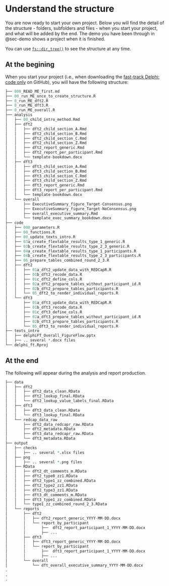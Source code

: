 # Understand the structure {#sec-understand-the-structure}

You are now ready to start your own project. Below you will find the detail of the structure - folders, subfolders and files - when you start your project, and what will be added by the end. The demo you have been through in @sec-demo shows a project when it is finished.

::: callout-tip
You can use [`fs::dir_tree()`](https://fs.r-lib.org/reference/dir_tree.html) to see the structure at any time.
:::

## At the begining

When you start your project (i.e., when downloading the [fast-track Delphi: code only](https://github.com/Unisante) on GitHub), you will have the following structure:

``` r
├── 000_READ_ME_first.md
├── 00_run_ME_once_to_create_structure.R
├── 0_run_ME_dft2.R
├── 0_run_ME_dft3.R
├── 0_run_ME_overall.R
├── analysis
│   ├── 00_child_intro_method.Rmd
│   ├── dft2
│   │   ├── dft2_child_section_A.Rmd
│   │   ├── dft2_child_section_B.Rmd
│   │   ├── dft2_child_section_C.Rmd
│   │   ├── dft2_child_section_Z.Rmd
│   │   ├── dft2_report_generic.Rmd
│   │   ├── dft2_report_per_participant.Rmd
│   │   └── template-bookdown.docx
│   ├── dft3
│   │   ├── dft3_child_section_A.Rmd
│   │   ├── dft3_child_section_B.Rmd
│   │   ├── dft3_child_section_C.Rmd
│   │   ├── dft3_child_section_Z.Rmd
│   │   ├── dft3_report_generic.Rmd
│   │   ├── dft3_report_per_participant.Rmd
│   │   └── template-bookdown.docx
│   └── overall
│       ├── ExecutiveSummary_figure_Target-Consensus.png
│       ├── ExecutiveSummary_figure_Target-NoConsensus.png
│       ├── overall_executive_summary.Rmd
│       └── template_exec_summary_bookdown.docx
├── code
│   ├── 000_parameters.R
│   ├── 00_functions.R
│   ├── 00_update_texts_intro.R
│   ├── 03a_create_flextable_results_type_1_generic.R
│   ├── 03b_create_flextable_results_type_2_3_generic.R
│   ├── 04a_create_flextable_results_type_1_participants.R
│   ├── 04b_create_flextable_results_type_2_3_participants.R
│   ├── 06_prepare_tables_combined_round_2_3.R
│   ├── dft2
│   │   ├── 01a_dft2_update_data_with_REDCapR.R
│   │   ├── 01b_dft2_recode_data.R
│   │   ├── 01c_dft2_define_cols.R
│   │   ├── 02a_dft2_prepare_tables_without_participant_id.R
│   │   ├── 02b_dft2_prepare_tables_participants.R
│   │   └── 05_dft2_to_render_individual_reports.R
│   └── dft3
│       ├── 01a_dft3_update_data_with_REDCapR.R
│       ├── 01b_dft3_recode_data.R
│       ├── 01c_dft3_define_cols.R
│       ├── 02a_dft3_prepare_tables_without_participant_id.R
│       ├── 02b_dft3_prepare_tables_participants.R
│       └── 05_dft3_to_render_individual_reports.R
├── texts_intro
│   ├── delphiFT_Overall_FigureFlow.pptx
│   ├── .. several *.docx files
└── delphi_ft.Rproj
```

## At the end

The following will appear during the analysis and report production.

``` r
├── data
│   ├── dft2
│   │   ├── dft2_data_clean.RData
│   │   ├── dft2_lookup_final.RData
│   │   └── dft2_lookup_value_labels_final.RData
│   ├── dft3
│   │   ├── dft3_data_clean.RData
│   │   └── dft3_lookup_final.RData
│   └── redcap_data_raw
│       ├── dft2_data_redcapr_raw.RData
│       ├── dft2_metadata.RData
│       ├── dft3_data_redcapr_raw.RData
│       └── dft3_metadata.RData
├── output
│   ├── checks
│   │   ├── .. several *.xlsx files
│   ├── png
│   │   ├── .. several *.png files
│   ├── RData
│   │   ├── dft2_dt_comments_m.RData
│   │   ├── dft2_type0_zz1.RData
│   │   ├── dft2_type1_zz_combined.RData
│   │   ├── dft2_type2_zz1.RData
│   │   ├── dft2_type3_zz1.RData
│   │   ├── dft3_dt_comments_m.RData
│   │   ├── dft3_type1_zz_combined.RData
│   │   └── type1_zz_combined_round_2_3.RData
│   └── reports
│       ├── dft2
│       │   ├── dft2_report_generic_YYYY-MM-DD.docx
│       │   └── report_by_participant
│       │       ├──  dft2_report_participant_1_YYYY-MM-DD.docx
│       │       ├── ...
│       ├── dft3
│       │   ├── dft3_report_generic_YYYY-MM-DD.docx
│       │   └── report_by_participant
│       │       ├──  dft3_report_participant_1_YYYY-MM-DD.docx
│       │       ├── ...
│       └── overall
│           └── dft_overall_executive_summary_YYYY-MM-DD.docx
.
.
.
```
